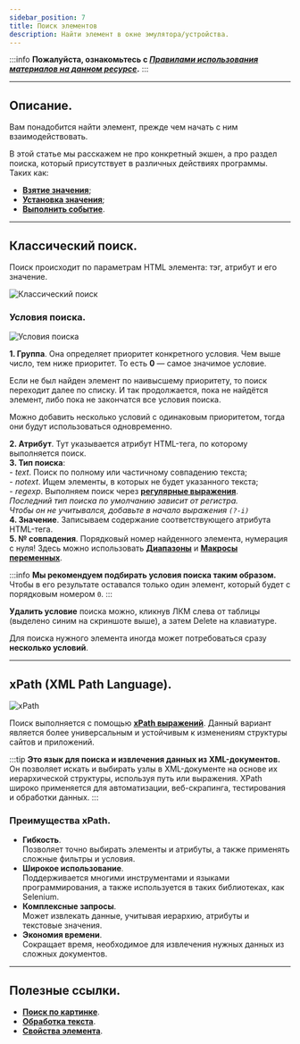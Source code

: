 ```yaml
---
sidebar_position: 7
title: Поиск элементов
description: Найти элемент в окне эмулятора/устройства.
---
```

:::info **Пожалуйста, ознакомьтесь с [*Правилами использования материалов на данном ресурсе*](../../Disclaimer).**
:::
_______________________________________________  
## Описание.  
Вам понадобится найти элемент, прежде чем начать с ним взаимодействовать.   

В этой статье мы расскажем не про конкретный экшен, а про раздел поиска, который присутствует в различных действиях программы. Таких как:  
- [**Взятие значения**](../../Android/ProLite/GetValue);  
- [**Установка значения**](../../Android/ProLite/SetValue);  
- [**Выполнить событие**](../../Android/ProLite/RunEvent).   
_______________________________________________
## Классический поиск.  
Поиск происходит по параметрам HTML элемента: тэг, атрибут и его значение.  

![Классический поиск](./assets/ElementSearch/ElementSearch_pic1.png)  

### Условия поиска.  
![Условия поиска](./assets/ElementSearch/ElementSearch_pic2.png)  

**1. Группа**. Она определяет приоритет конкретного условия. Чем выше число, тем ниже приоритет. То есть **0** — самое значимое условие.  

Если не был найден элемент по наивысшему приоритету, то поиск переходит далее по списку. И так продолжается, пока не найдётся элемент, либо пока не закончатся все условия поиска.  

Можно добавить несколько условий с одинаковым приоритетом, тогда они будут использоваться одновременно.  

**2. Атрибут**. Тут указывается атрибут HTML-тега, по которому выполняется поиск.  
**3. Тип поиска**:  
    - *text*. Поиск по полному или частичному совпадению текста;  
    - *notext*. Ищем элементы, в которых не будет указанного текста;  
    - *regexp*. Выполняем поиск через [**регулярные выражения**](../../Tools/RegEx_Tester).  
    *Последний тип поиска по умолчанию зависит от регистра.  
    Чтобы он не учитывался, добавьте в начало выражения `(?-i)`*  
**4. Значение**. Записываем содержание соответствующего атрибута HTML-тега.  
**5. № совпадения**. Порядковый номер найденного элемента, нумерация с нуля! Здесь можно использовать [**Диапазоны**](./Value_Ranges) и [**Макросы переменных**](./Variables).  

:::info **Мы рекомендуем подбирать условия поиска таким образом.**  
Чтобы в его результате оставался только один элемент, который будет с порядковым номером `0`.
:::  

**Удалить условие** поиска можно, кликнув ЛКМ слева от таблицы (выделено синим на скриншоте выше), а затем Delete на клавиатуре.  

Для поиска нужного элемента иногда может потребоваться сразу **несколько условий**.  
_______________________________________________
## xPath (XML Path Language).  
![xPath](./assets/ElementSearch/ElementSearch_pic3.png)  

Поиск выполняется с помощью [**xPath выражений**](../../Tools/JSON_Tester). Данный вариант является более универсальным и устойчивым к изменениям структуры сайтов и приложений.  

:::tip **Это язык для поиска и извлечения данных из XML-документов.**  
Он позволяет искать и выбирать узлы в XML-документе на основе их иерархической структуры, используя путь или выражения. XPath широко применяется для автоматизации, веб-скрапинга, тестирования и обработки данных.
:::  

### Преимущества xPath.  
- **Гибкость**.  
Позволяет точно выбирать элементы и атрибуты, а также применять сложные фильтры и условия.  
- **Широкое использование**.  
Поддерживается многими инструментами и языками программирования, а также используется в таких библиотеках, как Selenium.  
- **Комплексные запросы**.  
Может извлекать данные, учитывая иерархию, атрибуты и текстовые значения.   
- **Экономия времени**.  
Сокращает время, необходимое для извлечения нужных данных из сложных документов.  
_______________________________________________
## Полезные ссылки.  
- [**Поиск по картинке**](./SearchByPic). 
- [**Обработка текста**](../../Data/Text).     
- [**Свойства элемента**](../Interface/ElementProp).